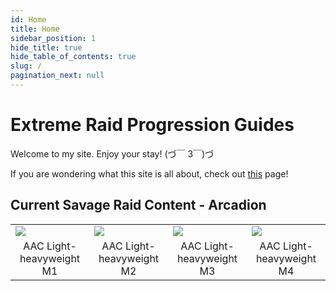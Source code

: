 ```yaml
---
id: Home
title: Home
sidebar_position: 1
hide_title: true
hide_table_of_contents: true
slug: /
pagination_next: null
---
```



# Extreme Raid Progression Guides

Welcome to my site. Enjoy your stay! (づ￣ 3￣)づ

If you are wondering what this site is all about, check out [this](/about) page!


## Current Savage Raid Content - Arcadion

<table>
    <tr>
        <td><a href="/savage/m1s"><img src={raid1} /></a></td>
        <td><a href="/savage/m2s"><img src={raid2} /></a></td>
        <td><a href="/savage/m3s"><img src={raid3} /></a></td>
        <td><a href="/savage/m4s"><img src={raid4} /></a></td>
    </tr>
    <tr>
        <td><center>AAC Light-heavyweight M1</center></td>
        <td><center>AAC Light-heavyweight M2</center></td>
        <td><center>AAC Light-heavyweight M3</center></td>
        <td><center>AAC Light-heavyweight M4</center></td>
    </tr>
</table>